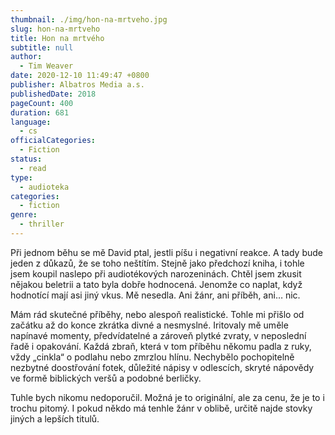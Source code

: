 ```yaml
---
thumbnail: ./img/hon-na-mrtveho.jpg
slug: hon-na-mrtveho
title: Hon na mrtvého
subtitle: null
author:
  - Tim Weaver
date: 2020-12-10 11:49:47 +0800
publisher: Albatros Media a.s.
publishedDate: 2018
pageCount: 400
duration: 681
language:
  - cs
officialCategories:
  - Fiction
status:
  - read
type:
  - audioteka
categories:
  - fiction
genre:
  - thriller
---
```


Při jednom běhu se mě David ptal, jestli píšu i negativní reakce. A tady bude jeden z důkazů, že se toho neštítím. Stejně jako předchozí kniha, i tohle jsem koupil naslepo při audiotékových narozeninách. Chtěl jsem zkusit nějakou beletrii a tato byla dobře hodnocená. Jenomže co naplat, když hodnotící mají asi jiný vkus. Mě nesedla. Ani žánr, ani příběh, ani&hellip; nic.

Mám rád skutečné příběhy, nebo alespoň realistické. Tohle mi přišlo od začátku až do konce zkrátka divné a nesmyslné. Iritovaly mě uměle napínavé momenty, předvídatelné a zároveň plytké zvraty, v neposlední řadě i opakování. Každá zbraň, která v tom příběhu někomu padla z ruky, vždy &bdquo;cinkla&ldquo; o podlahu nebo zmrzlou hlínu. Nechybělo pochopitelně nezbytné doostřování fotek, důležité nápisy v odlescích, skryté nápovědy ve formě biblických veršů a podobné berličky.

Tuhle bych nikomu nedoporučil. Možná je to originální, ale za cenu, že je to i trochu pitomý. I pokud někdo má tenhle žánr v oblibě, určitě najde stovky jiných a lepších titulů.
